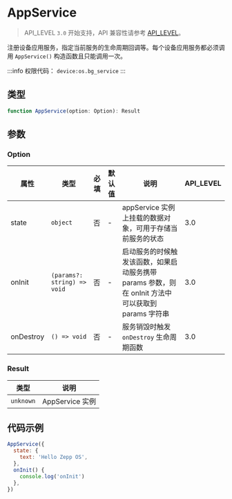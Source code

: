 # AppService

> API_LEVEL `3.0` 开始支持，API 兼容性请参考 [API_LEVEL](../../../../guides/framework/device/compatibility.md)。

注册设备应用服务，指定当前服务的生命周期回调等。每个设备应用服务都必须调用 `AppService()` 构造函数且只能调用一次。

:::info
权限代码： `device:os.bg_service`
:::

## 类型

```ts
function AppService(option: Option): Result
```

## 参数

### Option

| 属性      | 类型                                       | 必填 | 默认值 | 说明                                                                                               | API_LEVEL |
| --------- | ------------------------------------------ | ---- | ------ | -------------------------------------------------------------------------------------------------- | --------- |
| state     | <code>object</code>                        | 否   | -      | appService 实例上挂载的数据对象，可用于存储当前服务的状态                                          | 3.0       |
| onInit    | <code>(params?: string) =&#62; void</code> | 否   | -      | 启动服务的时候触发该函数，如果启动服务携带 params 参数，则在 onInit 方法中可以获取到 params 字符串 | 3.0       |
| onDestroy | <code>() =&#62; void</code>                | 否   | -      | 服务销毁时触发 `onDestroy` 生命周期函数                                                            | 3.0       |

### Result

| 类型                 | 说明            |
| -------------------- | --------------- |
| <code>unknown</code> | AppService 实例 |

## 代码示例

```js title="appService.js"
AppService({
  state: {
    text: 'Hello Zepp OS',
  },
  onInit() {
    console.log('onInit')
  },
})
```
